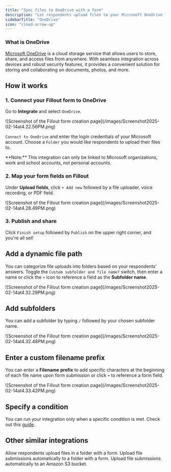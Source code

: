 ```yaml
---
title: "Sync files to OneDrive with a form"
description: "Let respondents upload files to your Microsoft OneDrive folder using a Fillout form. Optionally set a dynamic file path to organize submissions into nested folders."
sidebarTitle: "OneDrive"
icon: "cloud-arrow-up"
---
```


### **What is OneDrive**

[Microsoft OneDrive](https://www.microsoft.com/en-us/microsoft-365/onedrive/onedrive-for-business?ref=filloutforms-helparticle) is a cloud storage service that allows users to store, share, and access files from anywhere. With seamless integration across devices and robust security features, it provides a convenient solution for storing and collaborating on documents, photos, and more.

## How it works

### 1. Connect your Fillout form to OneDrive

Go to **Integrate** and select `OneDrive`.

<Frame>
  ![Screenshot of the Fillout form creation page](/images/Screenshot2025-02-14at4.22.56PM.png)
</Frame>

`Connect to OneDrive` and enter the login credentials of your Microsoft account. Choose a `Folder` you would like respondents to upload their files to.

<Note>
  **Note:** This integration can only be linked to Microsoft organizations, work and school accounts, not personal accounts.
</Note>

### 2. Map your form fields on Fillout

Under **Upload fields**, click `+ Add new` followed by a file uploader, voice recording, or PDF field.

<Frame style={{ width: '432px', height: '360px' }}>
  ![Screenshot of the Fillout form creation page](/images/Screenshot2025-02-14at4.28.49PM.png)
</Frame>

### 3. Publish and share

Click `Finish setup` followed by `Publish` on the upper right corner, and you're all set\!

## Add a dynamic file path

You can categorize file uploads into folders based on your respondents’ answers. Toggle the `Custom subfolder and file name?` switch, then enter a name or click the `+` icon to reference a field as the **Subfolder name**.

<Frame style={{ width: '432px', height: '217px' }}>
  ![Screenshot of the Fillout form creation page](/images/Screenshot2025-02-14at4.32.29PM.png)
</Frame>

## Add subfolders

You can add a subfolder by typing `/` followed by your chosen subfolder name.

<Frame style={{ width: '432px', height: '85px' }}>
  ![Screenshot of the Fillout form creation page](/images/Screenshot2025-02-14at4.32.48PM.png)
</Frame>

## Enter a custom filename prefix

You can enter a **Filename prefix** to add specific characters at the beginning of each file name upon form submission or click `+` to reference a form field.

<Frame style={{ width: '432px', height: '83px' }}>
  ![Screenshot of the Fillout form creation page](/images/Screenshot2025-02-14at4.33.42PM.png)
</Frame>

## Specify a condition

You can run your integration only when a specific condition is met. Check out this [guide](/conditional-integration).

## Other similar integrations

<CardGroup cols={3}>
  <Card title="Upload files to Google Drive" icon="google-drive" iconType="regular" color="#FFC738" href="/google-drive">
    Allow respondents upload files in a folder with a form.
  </Card>
  <Card title="Sync file uploads to Dropbox" icon="dropbox" iconType="regular" color="#FFC738" href="/dropbox">
    Upload file submissions automatically to a folder with a form.
  </Card>
  <Card title="Sync file uploads to Amazon S3" icon="amazon" iconType="regular" color="#FFC738" href="/amazon-s3">
    Upload file submissions automatically to an Amazon S3 bucket.
  </Card>
</CardGroup>
